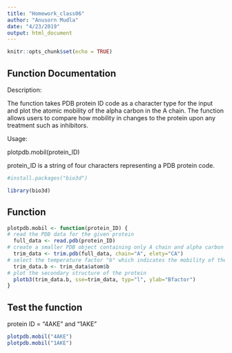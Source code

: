 ```yaml
---
title: "Homework_class06"
author: "Anusorn Mudla"
date: "4/23/2019"
output: html_document
---
```


```r
knitr::opts_chunk$set(echo = TRUE)
```

## Function Documentation
Description:

The function takes PDB protein ID code as a character type for the input and plot the atomic mobility of the alpha carbon in the A chain. The function allows users to compare how mobility in changes to the protein upon any treatment such as inhibitors. 

Usage:

plotpdb.mobil(protein_ID)

protein_ID is a string of four characters representing a PDB protein code.

```r
#install.packages("bio3d")
```

```r
library(bio3d)
```
## Function
```r
plotpdb.mobil <- function(protein_ID) {
# read the PDB data for the given protein
  full_data <- read.pdb(protein_ID)
# create a smaller PDB object containing only A chain and alpha carbon
  trim_data <- trim.pdb(full_data, chain="A", elety="CA")
# select the temperature factor "b" which indicates the mobility of the atom
  trim_data.b <- trim_data$atom$b
# plot the secondary structure of the protein
  plotb3(trim_data.b, sse=trim_data, typ="l", ylab="Bfactor")
}
```

## Test the function 
protein ID = "4AKE" and "1AKE"
```r
plotpdb.mobil("4AKE")
plotpdb.mobil("1AKE")

```

